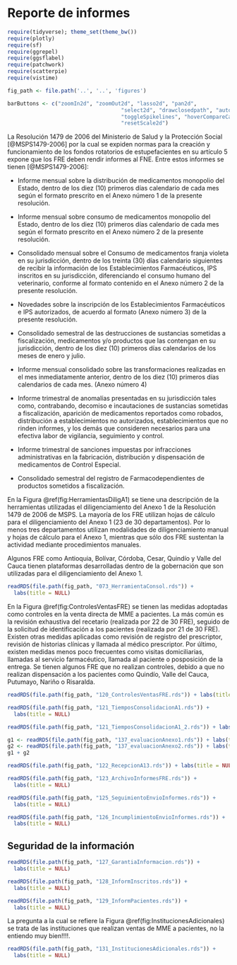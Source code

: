 # Reporte de informes


```r
require(tidyverse); theme_set(theme_bw())
require(plotly)
require(sf)
require(ggrepel)
require(ggsflabel)
require(patchwork)
require(scatterpie)
require(vistime)

fig_path <- file.path('..', '..', 'figures')

barButtons <- c("zoomIn2d", "zoomOut2d", "lasso2d", "pan2d", 
                                    "select2d", "drawclosedpath", "autoScale2d", "zoom2", 
                                    "toggleSpikelines", "hoverCompareCartesian", "hoverClosestCartesian", 
                                    "resetScale2d")
```

\maxdeadcycles=1000

La Resolución 1479 de 2006 del Ministerio de Salud y la Protección Social [@MSPS1479-2006] por la cual se expiden normas para la creación y funcionamiento de los fondos rotatorios de estupefacientes en su artículo 5 expone que los FRE deben rendir informes al FNE. Entre estos informes se tienen [@MSPS1479-2006]: 

- Informe mensual sobre la distribución de medicamentos monopolio del Estado, dentro de los diez (10) primeros días calendario de cada mes según el formato prescrito en el Anexo número 1 de la presente resolución.

- Informe mensual sobre consumo de medicamentos monopolio del Estado, dentro de los diez (10) primeros días calendario de cada mes según el formato prescrito en el Anexo número 2 de la presente resolución.

- Consolidado mensual sobre el Consumo de medicamentos franja violeta en su jurisdicción, dentro de los treinta (30) días calendario siguientes de recibir la información de los Establecimientos Farmacéuticos, IPS inscritos en su jurisdicción, diferenciando el consumo humano del veterinario, conforme al formato contenido en el Anexo número 2 de la presente resolución.

- Novedades sobre la inscripción de los Establecimientos Farmacéuticos e IPS autorizados, de acuerdo al formato (Anexo número 3) de la presente resolución.

- Consolidado semestral de las destrucciones de sustancias sometidas a fiscalización, medicamentos y/o productos que las contengan en su jurisdicción, dentro de los diez (10) primeros días calendarios de los meses de enero y julio.

- Informe mensual consolidado sobre las transformaciones realizadas en el mes inmediatamente anterior, dentro de los diez (10) primeros días calendarios de cada mes. (Anexo número 4)

- Informe trimestral de anomalías presentadas en su jurisdicción tales como, contrabando, decomiso e incautaciones de sustancias sometidas a fiscalización, aparición de medicamentos reportados como robados, distribución a establecimientos no autorizados, establecimientos que no rinden informes, y los demás que consideren necesarios para una efectiva labor de vigilancia, seguimiento y control.

- Informe trimestral de sanciones impuestas por infracciones administrativas en la fabricación, distribución y dispensación de medicamentos de Control Especial.

- Consolidado semestral del registro de Farmacodependientes de productos sometidos a fiscalización.


En la Figura \@ref(fig:HerramientasDiligA1) se tiene una descripción de la herramientas utilizadas el diligenciamiento del Anexo 1 de la Resolución 1479 de 2006 de MSPS. La mayoría de los FRE utilizan hojas de cálculo para el diligenciamiento del Anexo 1 (23 de 30 departamentos). Por lo menos tres departamentos utilizan modalidades de diligenciamiento manual y hojas de cálculo para el Anexo 1, mientras que sólo dos FRE sustentan la actividad mediante procedimientos manuales.

Algunos FRE como Antioquia, Bolívar, Córdoba, Cesar, Quindío y Valle del Cauca tienen plataformas desarrolladas dentro de la gobernación que son utilizadas para el diligenciamiento del Anexo 1.

```r
readRDS(file.path(fig_path, "073_HerramientaConsol.rds")) + 
  labs(title = NULL)
```

En la Figura \@ref(fig:ControlesVentasFRE) se tienen las medidas adoptadas como controles en la venta directa de MME a pacientes. La más común es la revisión exhaustiva del recetario (realizada por 22 de 30 FRE), seguido de la solicitud de identificación a los pacientes (realizada por 21 de 30 FRE). Existen otras medidas aplicadas como revisión de registro del prescriptor, revisión de historias clínicas y llamada al médico prescriptor. Por último, existen medidas menos poco frecuentes como visitas domiciliarias, llamadas al servicio farmacéutico, llamada al paciente o posposición de la entrega. Se tienen algunos FRE que no realizan controles, debido a que no realizan dispensación a los pacientes como Quindío, Valle del Cauca, Putumayo, Nariño o Risaralda.

```r
readRDS(file.path(fig_path, "120_ControlesVentasFRE.rds")) + labs(title = NULL)
```

```r
readRDS(file.path(fig_path, "121_TiemposConsolidacionA1.rds")) + 
  labs(title = NULL)
```

```r
readRDS(file.path(fig_path, "121_TiemposConsolidacionA1_2.rds")) + labs(title = NULL)
```

```r
g1 <- readRDS(file.path(fig_path, "137_evaluacionAnexo1.rds")) + labs(title = NULL)
g2 <- readRDS(file.path(fig_path, "137_evaluacionAnexo2.rds")) + labs(title = NULL)
g1 + g2
```

```r
readRDS(file.path(fig_path, "122_RecepcionA13.rds")) + labs(title = NULL)
```
```r
readRDS(file.path(fig_path, "123_ArchivoInformesFRE.rds")) + 
  labs(title = NULL)
```
```r
readRDS(file.path(fig_path, "125_SeguimientoEnvioInformes.rds")) + 
  labs(title = NULL)
```
```r
readRDS(file.path(fig_path, "126_IncumplimientoEnvioInformes.rds")) + 
  labs(title = NULL)
```

## Seguridad de la información
```r
readRDS(file.path(fig_path, "127_GarantiaInformacion.rds")) + 
  labs(title = NULL)
```
```r
readRDS(file.path(fig_path, "128_InformInscritos.rds")) + 
  labs(title = NULL)
```
```r
readRDS(file.path(fig_path, "129_InformPacientes.rds")) + 
  labs(title = NULL)
```

La pregunta a la cual se refiere la Figura \@ref(fig:InstitucionesAdicionales) se trata de las instituciones que realizan ventas de MME a pacientes, no la entiendo muy bien!!!!.


```r
readRDS(file.path(fig_path, "131_InstitucionesAdicionales.rds")) + 
  labs(title = NULL)
```